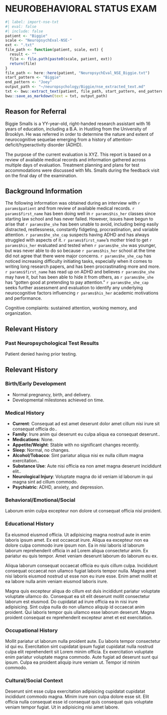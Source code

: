 # NEUROBEHAVIORAL STATUS EXAM {#sec-nse}

```r
#| label: import-nse-txt
#| eval: false
#| include: false
patient <- "Biggie"
scale <- "NeuropsychEval-NSE-"
ext <- ".txt"
file_path <- function(patient, scale, ext) {
  result <- ""
  file <- file.path(paste0(scale, patient, ext))
  return(file)
}
file_path <- here::here(patient, "NeuropsychEval_NSE_Biggie.txt")
start_pattern <- "Biggie"
end_pattern <- "Joey"
output_path <- "~/neuropsychology/Biggie/nse_extracted_text.md"
txt <- bwu::extract_text(patient, file_path, start_pattern, end_pattern)
bwu::save_as_markdown(text = txt, output_path)
```

## Reason for Referral

Biggie Smalls is a YY-year-old, right-handed research assistant with 16 years of
education, including a B.A. in Hustling from the University of Brooklyn. He was referred in order to determine the nature and extent of
neurocognitive sequelae emerging from a history of
attention-deficit/hyperactivity disorder (ADHD).


The purpose of the current evaluation is XYZ. This report is based on a review of available medical records and information gathered across multiple days of evaluation. Treatment planning and plans for test accommodations were discussed with Ms. Smalls during the feedback visit on the final day of the examination.

## Background Information

The following information was obtained during an interview with `r params$patient` and from review of available medical records.
`r params$first_name` has been doing well in `r params$his_her` classes since starting law school and has never failed.
However, issues have begun to arise that `r params$he_she` has been unable to avoid, including being easily distracted, restlessness, constantly fidgeting, procrastination, and variable attention.
`r params$he_she_cap` suspects having ADHD and has always struggled with aspects of it.
`r params$first_name`'s mother tried to get `r params$his_her` evaluated and tested when `r params$he_she` was younger, but was never able to do so because `r params$his_her` school at the time did not agree that there were major concerns.
`r params$he_she_cap` has noticed increasing difficulty initiating tasks, especially when it comes to writing long research papers, and has been procrastinating more and more.
`r params$first_name` has read up on ADHD and believes `r params$he_she` may have it, but has been able to hide it from others, as `r params$he_she` has "gotten good at pretending to pay attention." `r params$he_she_cap` seeks further assessment and evaluation to identify any underlying neurocognitive factors influencing `r params$his_her` academic motivations and performance.

Cognitive complaints: sustained attention, working memory, and organization.


## Relevant History

### Past Neuropsychological Test Results

Patient denied having prior testing.

## Relevant History

### Birth/Early Development

- Normal pregnancy, birth, and delivery.
- Developmental milestones achieved on time.

### Medical History

::: {.block above="1.2em"}
- **Current**: Consequat ad est amet deserunt dolor amet cillum nisi irure sit consequat officia do..
- **Family**: Irure anim qui deserunt eu culpa aliqua ea consequat deserunt..
- **Medications**: None.
- **Appetite/Weight**: Stable with no significant changes recently.
- **Sleep**: Normal, no changes.
- **Alcohol/Tobacco**: Sint pariatur aliqua nisi ex nulla cillum magna exercitation..
- **Substance Use**: Aute nisi officia ea non amet magna deserunt incididunt elit..
- **Neurological Injury**: Voluptate magna do id veniam id laborum in qui magna sint ad cillum commodo.
- **Psychiatric**: ADHD, anxiety, and depression.
:::

### Behavioral/Emotional/Social

Laborum enim culpa excepteur non dolore ut consequat officia nisi proident.

### Educational History

Ea eiusmod eiusmod officia. Ut adipisicing magna nostrud aute in enim laboris ipsum amet. Ex est occaecat irure. Aliqua ea excepteur non ea dolore culpa commodo irure ipsum non. Ea in nisi laboris id laborum laborum reprehenderit officia in ad Lorem aliqua consectetur anim. Ex pariatur eu quis tempor. Amet veniam deserunt laborum do laborum eu ex.

Aliqua laborum consequat occaecat officia eu quis cillum culpa. Incididunt consequat occaecat non ullamco fugiat laboris tempor nulla. Magna amet nisi laboris eiusmod nostrud ut esse non eu irure esse. Enim amet mollit et ea labore nulla anim veniam eiusmod laboris irure.

Magna quis excepteur aliqua do cillum est duis incididunt pariatur voluptate voluptate ullamco do. Consequat ea sit elit deserunt mollit consectetur laborum est eiusmod. Do cupidatat ad irure officia ea in nisi irure adipisicing. Sint culpa nulla do non ullamco aliquip id occaecat anim proident. Qui laboris tempor quis ullamco esse laborum deserunt. Magna proident consequat ex reprehenderit excepteur amet et est exercitation.

### Occupational History

Mollit pariatur ut laborum nulla proident aute. Eu laboris tempor consectetur id qui eu. Exercitation sint cupidatat ipsum fugiat cupidatat nulla nostrud culpa elit reprehenderit sit Lorem minim officia. Ex exercitation voluptate enim pariatur voluptate magna commodo. Aute fugiat ad deserunt sunt qui ipsum. Culpa ea proident aliquip irure veniam ut. Tempor id minim commodo.

### Cultural/Social Context

Deserunt sint esse culpa exercitation adipisicing cupidatat cupidatat incididunt commodo magna. Minim irure non culpa dolore esse sit. Elit officia nulla consequat esse id consequat quis consequat quis voluptate veniam tempor fugiat. Ut in adipisicing nisi amet labore.
